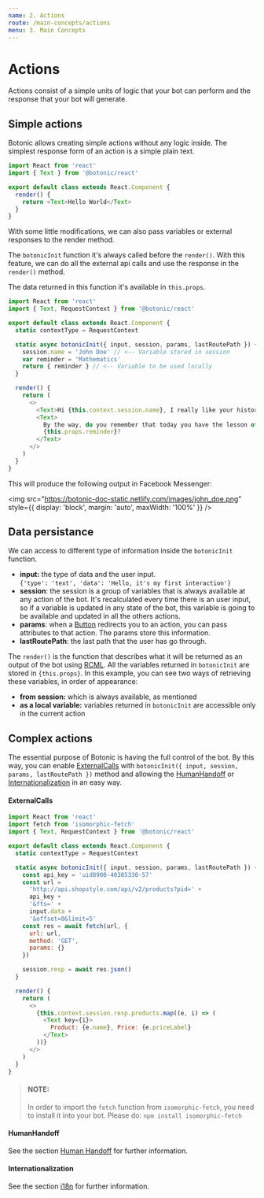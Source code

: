 ```yaml
---
name: 2. Actions
route: /main-concepts/actions
menu: 3. Main Concepts
---
```


# **Actions**

Actions consist of a simple units of logic that your bot can perform and the response that your bot will generate.

## Simple actions

Botonic allows creating simple actions without any logic inside. The simplest response form of an action is a simple plain text.

```javascript
import React from 'react'
import { Text } from '@botonic/react'

export default class extends React.Component {
  render() {
    return <Text>Hello World</Text>
  }
}
```

With some little modifications, we can also pass variables or external responses to the render method.

The `botonicInit` function it's always called before the `render()`. With this feature, we can do all the external api calls and use the response in the `render()` method.

The data returned in this function it's available in `this.props`.

```javascript
import React from 'react'
import { Text, RequestContext } from '@botonic/react'

export default class extends React.Component {
  static contextType = RequestContext

  static async botonicInit({ input, session, params, lastRoutePath }) {
    session.name = 'John Doe' // <-- Variable stored in session
    var reminder = 'Mathematics'
    return { reminder } // <-- Variable to be used locally
  }

  render() {
    return (
      <>
        <Text>Hi {this.context.session.name}, I really like your history!</Text>
        <Text>
          By the way, do you remember that today you have the lesson of{' '}
          {this.props.reminder}?
        </Text>
      </>
    )
  }
}
```

This will produce the following output in Facebook Messenger:

<img
  src="https://botonic-doc-static.netlify.com/images/john_doe.png"
  style={{ display: 'block', margin: 'auto', maxWidth: '100%' }}
/>

## Data persistance

We can access to different type of information inside the `botonicInit` function.

- **input:** the type of data and the user input.  
  `{'type': 'text', 'data': 'Hello, it's my first interaction'}`
- **session**: the session is a group of variables that is always available at any action of the bot. It's recalculated every time there is an user input, so if a variable is updated in any state of the bot, this variable is going to be available and updated in all the others actions.
- **params**: when a [Button](/main-concepts/rich-conversational-markup-language) redirects you to an action, you can pass attributes to that action. The params store this information.
- **lastRoutePath**: the last path that the user has go through.

The `render()` is the function that describes what it will be returned as an output of the bot using [RCML](/api/rich-conversational-markup-language). All the variables returned in `botonicInit` are stored in `{this.props}`. In this example, you can see two ways of retrieving these variables, in order of appearance:

- **from session:** which is always available, as mentioned
- **as a local variable:** variables returned in `botonicInit` are accessible only in the current action

## Complex actions

The essential purpose of Botonic is having the full control of the bot. By this way, you can enable [ExternalCalls](#ExternalCalls) with `botonicInit({ input, session, params, lastRoutePath })` method and allowing the [HumanHandoff](#humanhandoff) or [Internationalization](#internationalization) in an easy way.

#### ExternalCalls

```javascript
import React from 'react'
import fetch from 'isomorphic-fetch'
import { Text, RequestContext } from '@botonic/react'

export default class extends React.Component {
  static contextType = RequestContext

  static async botonicInit({ input, session, params, lastRoutePath }) {
    const api_key = 'uid8900-40385330-57'
    const url =
      'http://api.shopstyle.com/api/v2/products?pid=' +
      api_key +
      '&fts=' +
      input.data +
      '&offset=0&limit=5'
    const res = await fetch(url, {
      url: url,
      method: 'GET',
      params: {}
    })

    session.resp = await res.json()
  }

  render() {
    return (
      <>
        {this.context.session.resp.products.map((e, i) => (
          <Text key={i}>
            Product: {e.name}, Price: {e.priceLabel}
          </Text>
        ))}
      </>
    )
  }
}
```

> #### NOTE:
>
> In order to import the `fetch` function from `isomorphic-fetch`, you need to install it into your bot. Please do: `npm install isomorphic-fetch`

#### HumanHandoff

See the section [Human Handoff](/main-concepts/human-handoff) for further information.

#### Internationalization

See the section [i18n](/main-concepts/i18n) for further information.
